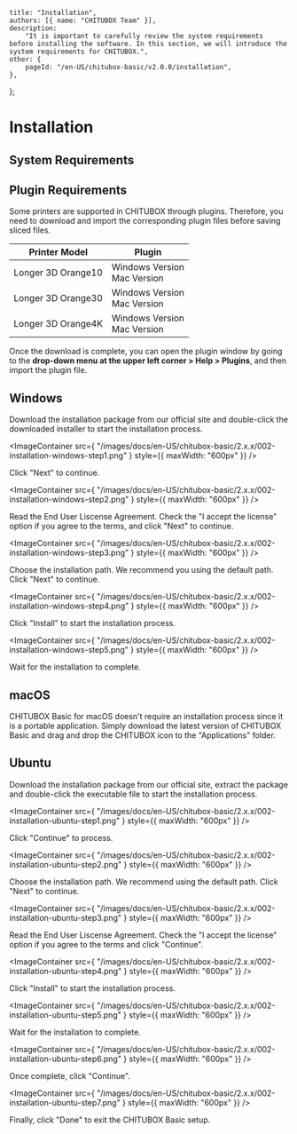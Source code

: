 
	title: "Installation",
	authors: [{ name: "CHITUBOX Team" }],
	description:
		"It is important to carefully review the system requirements before installing the software. In this section, we will introduce the system requirements for CHITUBOX.",
	other: {
		pageId: "/en-US/chitubox-basic/v2.0.0/installation",
	},
};

# Installation

## System Requirements

<SystemRequirements />

## Plugin Requirements

Some printers are supported in CHITUBOX through plugins. Therefore, you need to download and import the corresponding plugin files before saving sliced files.

| Printer Model      | Plugin                                                                                                                                                                                               |
| ------------------ | ---------------------------------------------------------------------------------------------------------------------------------------------------------------------------------------------------- |
| Longer 3D Orange10 | <SpanA href="/plugins/Longer3d-Orange10-Windows64bit-V1.4.CHplugin" download>Windows Version</SpanA> <br /> <SpanA href="/plugins/Longer3d-Orange10-macOS-V1.4.CHplugin" download>Mac Version</SpanA> |
| Longer 3D Orange30 | <SpanA href="/plugins/Longer3d-Orange30-Windows64bit-V1.4.CHplugin" download>Windows Version</SpanA> <br /> <SpanA href="/plugins/Longer3d-Orange30-macOS-V1.4.CHplugin" download>Mac Version</SpanA> |
| Longer 3D Orange4K | <SpanA href="/plugins/Longer3D-Orange4K-Windows64bit-V1.5.CHplugin" download>Windows Version</SpanA> <br /> <SpanA href="/plugins/Longer3D-Orange4K-macOS-V1.5.CHplugin" download>Mac Version</SpanA> |

Once the download is complete, you can open the plugin window by going to the **drop-down menu at the upper left corner > Help > Plugins**, and then import the plugin file.

## Windows

Download the installation package from our <SpanA href="https://www.chitubox.com/en/download/chitubox-free">official site</SpanA> and double-click the downloaded installer to start the installation process.

<ImageContainer
	src={
		"/images/docs/en-US/chitubox-basic/2.x.x/002-installation-windows-step1.png"
	}
	style={{ maxWidth: "600px" }}
/>

Click "Next" to continue.

<ImageContainer
	src={
		"/images/docs/en-US/chitubox-basic/2.x.x/002-installation-windows-step2.png"
	}
	style={{ maxWidth: "600px" }}
/>

Read the End User Liscense Agreement. Check the "I accept the license" option if you agree to the terms, and click "Next" to continue.

<ImageContainer
	src={
		"/images/docs/en-US/chitubox-basic/2.x.x/002-installation-windows-step3.png"
	}
	style={{ maxWidth: "600px" }}
/>

Choose the installation path. We recommend you using the default path. Click "Next" to continue.

<ImageContainer
	src={
		"/images/docs/en-US/chitubox-basic/2.x.x/002-installation-windows-step4.png"
	}
	style={{ maxWidth: "600px" }}
/>

Click "Install" to start the installation process.

<ImageContainer
	src={
		"/images/docs/en-US/chitubox-basic/2.x.x/002-installation-windows-step5.png"
	}
	style={{ maxWidth: "600px" }}
/>

Wait for the installation to complete.

## macOS

CHITUBOX Basic for macOS doesn't require an installation process since it is a portable application. Simply download the latest version of CHITUBOX Basic and drag and drop the CHITUBOX icon to the "Applications" folder.

## Ubuntu

Download the installation package from our <SpanA href="https://www.chitubox.com/en/download/chitubox-free">official site</SpanA>, extract the package and double-click the executable file to start the installation process.

<ImageContainer
	src={
		"/images/docs/en-US/chitubox-basic/2.x.x/002-installation-ubuntu-step1.png"
	}
	style={{ maxWidth: "600px" }}
/>

Click "Continue" to process.

<ImageContainer
	src={
		"/images/docs/en-US/chitubox-basic/2.x.x/002-installation-ubuntu-step2.png"
	}
	style={{ maxWidth: "600px" }}
/>

Choose the installation path. We recommend using the default path. Click "Next" to continue.

<ImageContainer
	src={
		"/images/docs/en-US/chitubox-basic/2.x.x/002-installation-ubuntu-step3.png"
	}
	style={{ maxWidth: "600px" }}
/>

Read the End User Liscense Agreement. Check the "I accept the license" option if you agree to the terms and click "Continue".

<ImageContainer
	src={
		"/images/docs/en-US/chitubox-basic/2.x.x/002-installation-ubuntu-step4.png"
	}
	style={{ maxWidth: "600px" }}
/>

Click "Install" to start the installation process.

<ImageContainer
	src={
		"/images/docs/en-US/chitubox-basic/2.x.x/002-installation-ubuntu-step5.png"
	}
	style={{ maxWidth: "600px" }}
/>

Wait for the installation to complete.

<ImageContainer
	src={
		"/images/docs/en-US/chitubox-basic/2.x.x/002-installation-ubuntu-step6.png"
	}
	style={{ maxWidth: "600px" }}
/>

Once complete, click "Continue".

<ImageContainer
	src={
		"/images/docs/en-US/chitubox-basic/2.x.x/002-installation-ubuntu-step7.png"
	}
	style={{ maxWidth: "600px" }}
/>

Finally, click "Done" to exit the CHITUBOX Basic setup.

